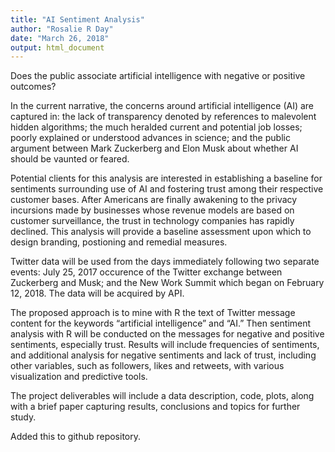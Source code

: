 ```yaml
---
title: "AI Sentiment Analysis"
author: "Rosalie R Day"
date: "March 26, 2018"
output: html_document
---
```

Does the public associate artificial intelligence with negative or positive outcomes?

In the current narrative, the concerns around artificial intelligence (AI) are captured in: the lack of transparency denoted by references to malevolent hidden algorithms; the much heralded current and potential job losses; poorly explained or understood advances in science; and the public argument between Mark Zuckerberg and Elon Musk about whether AI should be vaunted or feared.

Potential clients for this analysis are interested in establishing a baseline for sentiments surrounding use of AI and fostering trust among their respective customer bases. After Americans are finally awakening to the privacy incursions made by businesses whose revenue models are based on customer surveillance, the trust in technology companies has rapidly declined. This analysis will provide a baseline assessment upon which to design branding, postioning and remedial measures.

Twitter data will be used from the days immediately following two separate events: July 25, 2017 occurence of the Twitter exchange between Zuckerberg and Musk; and the New Work Summit which began on February 12, 2018. The data will be acquired by API.

The proposed approach is to mine with R the text of Twitter message content for the keywords "artificial intelligence" and "AI." Then sentiment analysis with R will be conducted on the messages for negative and positive sentiments, especially trust. Results will include frequencies of sentiments, and additional analysis for negative sentiments and lack of trust, including other variables, such as followers, likes and retweets, with various visualization and predictive tools.

The project deliverables will include a data description, code, plots, along with a brief paper capturing results, conclusions and topics for further study.

Added this to github repository.
